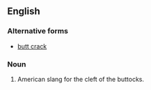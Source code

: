 ==English==

===Alternative forms===
* [[butt crack]]

===Noun===
{{en-noun}}

# {{US|taboo}} American slang for the cleft of the buttocks.